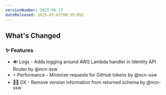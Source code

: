 ```yaml
---
versionNumber: 2025.06.17
dateReleased: 2025-07-02T00:39:05Z
---
```




## What's Changed
### ✨ Features
* 🔊 Logs - Adds logging around AWS Lambda handler in Identity API Router by @ncn-ssw
* ⚡ Performance - Minimize requests for GitHub tokens by @ncn-ssw
* 🧑‍💻 DX - Remove version information from returned schema by @ncn-ssw



